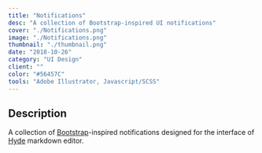 ```yaml
---
title: "Notifications"
desc: "A collection of Bootstrap-inspired UI notifications"
cover: "./Notifications.png"
image: "./Notifications.png"
thumbnail: "./thumbnail.png"
date: "2018-10-26"
category: "UI Design"
client: ""
color: "#56457C"
tools: "Adobe Illustrator, Javascript/SCSS"
---
```


## Description

A collection of [Bootstrap](https://getbootstrap.com/)-inspired notifications designed for the interface of [Hyde](http://brettstevenson.io/Hyde/) markdown editor.  
